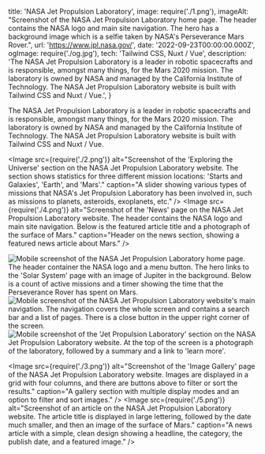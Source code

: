   title: 'NASA Jet Propulsion Laboratory',
  image: require('./1.png'),
  imageAlt: "Screenshot of the NASA Jet Propulsion Laboratory home page. The header contains the NASA logo and main site navigation. The hero has a background image which is a selfie taken by NASA's Perseverance Mars Rover.",
  url: 'https://www.jpl.nasa.gov/',
  date: '2022-09-23T00:00:00.000Z',
  ogImage: require('./og.jpg'),
  tech: 'Tailwind CSS, Nuxt / Vue',
  description: 'The NASA Jet Propulsion Laboratory is a leader in robotic spacecrafts and is responsible, amongst many things, for the Mars 2020 mission. The laboratory is owned by NASA and managed by the California Institute of Technology. The NASA Jet Propulsion Laboratory website is built with Tailwind CSS and Nuxt / Vue.',
}

<Intro title="Robotic spacecrafts for NASA's Mars missions.">

The NASA Jet Propulsion Laboratory is a leader in robotic spacecrafts and is responsible, amongst many things, for the Mars 2020 mission. The laboratory is owned by NASA and managed by the California Institute of Technology. The NASA Jet Propulsion Laboratory website is built with Tailwind CSS and Nuxt / Vue.

</Intro>

<Image src={require('./2.png')} alt="Screenshot of the 'Exploring the Universe' section on the NASA Jet Propulsion Laboratory website. The section shows statistics for three different mission locations: 'Starts and Galaxies', 'Earth', and 'Mars'." caption="A slider showing various types of missions that NASA's Jet Propulsion Laboratory has been involved in, such as missions to planets, asteroids, exoplanets, etc." />
<Image src={require('./4.png')} alt="Screenshot of the 'News' page on the NASA Jet Propulsion Laboratory website. The header contains the NASA logo and main site navigation. Below is the featured article title and a photograph of the surface of Mars." caption="Header on the news section, showing a featured news article about Mars." />

<Mobile caption="The NASA JPL website experience on mobile devices.">
  <Image src={require('./7.png')} alt="Mobile screenshot of the NASA Jet Propulsion Laboratory home page. The header container the NASA logo and a menu button. The hero links to the 'Solar System' page with an image of Jupiter in the background. Below is a count of active missions and a timer showing the time that the Perseverance Rover has spent on Mars." />
  <Image src={require('./9.png')} alt="Mobile screenshot of the NASA Jet Propulsion Laboratory website's main navigation. The navigation covers the whole screen and contains a search bar and a list of pages. There is a close button in the upper right corner of the screen." />
  <Image src={require('./11.png')} alt="Mobile screenshot of the 'Jet Propulsion Laboratory' section on the NASA Jet Propulsion Laboratory website. At the top of the screen is a photograph of the laboratory, followed by a summary and a link to 'learn more'." />
</Mobile>

<Image src={require('./3.png')} alt="Screenshot of the 'Image Gallery' page of the NASA Jet Propulsion Laboratory website. Images are displayed in a grid with four columns, and there are buttons above to filter or sort the results." caption="A gallery section with multiple display modes and an option to filter and sort images." />
<Image src={require('./5.png')} alt="Screenshot of an article on the NASA Jet Propulsion Laboratory website. The article title is displayed in large lettering, followed by the date much smaller, and then an image of the surface of Mars." caption="A news article with a simple, clean design showing a headline, the category, the publish date, and a featured image." />
